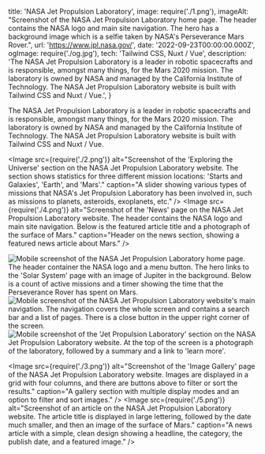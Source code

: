   title: 'NASA Jet Propulsion Laboratory',
  image: require('./1.png'),
  imageAlt: "Screenshot of the NASA Jet Propulsion Laboratory home page. The header contains the NASA logo and main site navigation. The hero has a background image which is a selfie taken by NASA's Perseverance Mars Rover.",
  url: 'https://www.jpl.nasa.gov/',
  date: '2022-09-23T00:00:00.000Z',
  ogImage: require('./og.jpg'),
  tech: 'Tailwind CSS, Nuxt / Vue',
  description: 'The NASA Jet Propulsion Laboratory is a leader in robotic spacecrafts and is responsible, amongst many things, for the Mars 2020 mission. The laboratory is owned by NASA and managed by the California Institute of Technology. The NASA Jet Propulsion Laboratory website is built with Tailwind CSS and Nuxt / Vue.',
}

<Intro title="Robotic spacecrafts for NASA's Mars missions.">

The NASA Jet Propulsion Laboratory is a leader in robotic spacecrafts and is responsible, amongst many things, for the Mars 2020 mission. The laboratory is owned by NASA and managed by the California Institute of Technology. The NASA Jet Propulsion Laboratory website is built with Tailwind CSS and Nuxt / Vue.

</Intro>

<Image src={require('./2.png')} alt="Screenshot of the 'Exploring the Universe' section on the NASA Jet Propulsion Laboratory website. The section shows statistics for three different mission locations: 'Starts and Galaxies', 'Earth', and 'Mars'." caption="A slider showing various types of missions that NASA's Jet Propulsion Laboratory has been involved in, such as missions to planets, asteroids, exoplanets, etc." />
<Image src={require('./4.png')} alt="Screenshot of the 'News' page on the NASA Jet Propulsion Laboratory website. The header contains the NASA logo and main site navigation. Below is the featured article title and a photograph of the surface of Mars." caption="Header on the news section, showing a featured news article about Mars." />

<Mobile caption="The NASA JPL website experience on mobile devices.">
  <Image src={require('./7.png')} alt="Mobile screenshot of the NASA Jet Propulsion Laboratory home page. The header container the NASA logo and a menu button. The hero links to the 'Solar System' page with an image of Jupiter in the background. Below is a count of active missions and a timer showing the time that the Perseverance Rover has spent on Mars." />
  <Image src={require('./9.png')} alt="Mobile screenshot of the NASA Jet Propulsion Laboratory website's main navigation. The navigation covers the whole screen and contains a search bar and a list of pages. There is a close button in the upper right corner of the screen." />
  <Image src={require('./11.png')} alt="Mobile screenshot of the 'Jet Propulsion Laboratory' section on the NASA Jet Propulsion Laboratory website. At the top of the screen is a photograph of the laboratory, followed by a summary and a link to 'learn more'." />
</Mobile>

<Image src={require('./3.png')} alt="Screenshot of the 'Image Gallery' page of the NASA Jet Propulsion Laboratory website. Images are displayed in a grid with four columns, and there are buttons above to filter or sort the results." caption="A gallery section with multiple display modes and an option to filter and sort images." />
<Image src={require('./5.png')} alt="Screenshot of an article on the NASA Jet Propulsion Laboratory website. The article title is displayed in large lettering, followed by the date much smaller, and then an image of the surface of Mars." caption="A news article with a simple, clean design showing a headline, the category, the publish date, and a featured image." />
